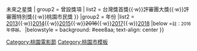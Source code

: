 {{Navbox
|name = 桃園電影節
|title = [[桃園電影節]]
| state     = {{{state<includeonly>|autocollapse</includeonly>}}}
| bodyclass = hlist
| basestyle = background: #EEDD82
|above  = 
|group1 = 台灣獎
|list1 = 
{{Navbox subgroup
| groupstyle = background: #EEDD82
| group1 = 現有獎項
| list1 = 最佳影片獎{{·w}}最佳演員獎{{·w}}未來之星獎
| group2 = 曾設獎項
| list2 = 台灣獎首獎{{·w}}評審團大獎{{·w}}評審團特別獎{{·w}}桃園市民獎
}}
|group2 = 年份
|list2 = [[2013年桃園電影節|2013]]{{·w}}[[2014年桃園電影節|2014]]{{·w}}[[2015年桃園電影節|2015]]{{·w}}<s>2016</s>{{·w}}[[2017年桃園電影節|2017]]{{·w}}[[2018年桃園電影節|2018]]
|below =<small>註：2016年停辦。</small>
|belowstyle = background: #eee8aa; text-align: center
}}<noinclude>
[[Category:桃園電影節]]
[[Category:桃園市模板]]</noinclude>